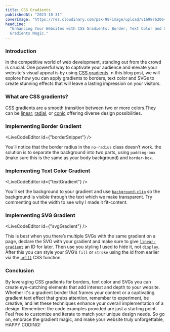 ---
title: CSS Gradients
publishedAt: "2023-10-31"
coverImage: "https://res.cloudinary.com/psk-98/image/upload/v1698762064/blog%20images/css-gradients_xmbjwt.png"
headLine:
  "Enhancing Your Websites with CSS Gradients: Border, Text Color and SVG
  Gradients Magic."
---

### Introduction

In the competitive world of web development, standing out from the crowd is
crucial. One powerful way to captivate your audience and elevate your website's
visual appeal is by using
[CSS gradients](https://developer.mozilla.org/en-US/docs/Web/CSS/gradient). n
this blog post, we will explore how you can apply gradients to borders, text
color and SVGs to create stunning effects that will leave a lasting impression
on your visitors.

### What are CSS gradients?

CSS gradients are a smooth transition between two or more colors.They can be
[linear](https://developer.mozilla.org/en-US/docs/Web/CSS/gradient/linear-gradient),
[radial](https://developer.mozilla.org/en-US/docs/Web/CSS/gradient/radial-gradient),
or
[conic](https://developer.mozilla.org/en-US/docs/Web/CSS/gradient/conic-gradient)
offering diverse design possibilities.

### Implementing Border Gradient

<LiveCodeEditor id={"borderSnippet"} />

You’ll notice that the border radius in the `no-radius` class doesn’t work. the
solution is to separate the background into two parts, using `padding-box` (make
sure this is the same as your body background) and `border-box`.

### Implementing Text Color Gradient

<LiveCodeEditor id={"textGradient"} />

You’ll set the background to your gradient and use
[`background-clip`](https://developer.mozilla.org/en-US/docs/Web/CSS/background-clip)
so the background is visible through the text which we make transparent. Try
commenting out the width to see why I made it fit-content.

### Implementing SVG Gradient

<LiveCodeEditor id={"svgGradient"} />

This is best when you there’s multiple SVGs with the same gradient on a page,
declare the SVG with your gradient and make sure to give
[`linear-gradient`](https://developer.mozilla.org/en-US/docs/Web/SVG/Tutorial/Gradients)
an ID for later. Then use you styling I used to hide it, not `display`. After
this you can style your SVG’s `fill` or `stroke` using the id from earlier via
the [`url()`](https://developer.mozilla.org/en-US/docs/Web/CSS/url) CSS
function.

### Conclusion

By leveraging CSS gradients for borders, text color and SVGs you can create
eye-catching elements that add interest and depth to your website. Whether it's
a gradient border that frames your content or a captivating gradient text effect
that grabs attention, remember to experiment, be creative, and let these
techniques enhance your overall implementation of a design. Remember: the code
examples provided are just a starting point. Feel free to customize and iterate
to match your unique design needs. So go on, embrace the gradient magic, and
make your website truly unforgettable, HAPPY CODING!
